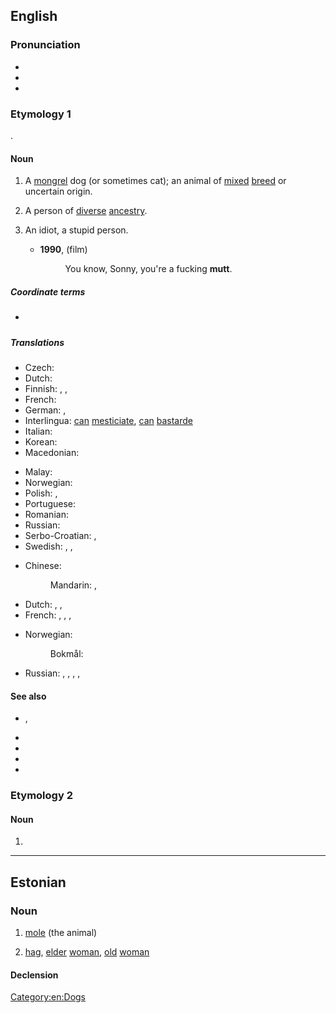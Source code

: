 {{also|mutt'|Mutt}}
==English==

===Pronunciation===
* {{IPA|/mʌt/|lang=en}}
* {{audio|en-us-mutt.ogg|Audio (US)|lang=en}}
* {{rhymes|ʌt|lang=en}}

===Etymology 1===
{{clipping|lang=en|muttonhead}}.

====Noun====
{{en-noun}}

# A [[mongrel]] dog (or sometimes cat); an animal of [[mixed]] [[breed]] or uncertain origin.
# {{lb|en|figuratively|sometimes|derogatory}} A person of [[diverse]] [[ancestry]].
# {{lb|en|chiefly|US|slang|derogatory}} An idiot, a stupid person.
#* '''1990''', ''{{w|Goodfellas}}'' (film)
#*: You know, Sonny, you're a fucking '''mutt'''.

=====Coordinate terms=====
* {{l|en|moggy}} {{qualifier|of a cat}}

=====Translations=====
{{trans-top|a mongrel dog}}
* Czech: {{t|cs|vořech}}
* Dutch: {{t+|nl|bastaard}}
* Finnish: {{t+|fi|rakki}}, {{t+|fi|piski}}, {{t|fi|sekarotu}}
* French: {{t+|fr|bâtard|m}}
* German: {{t+|de|Promenadenmischung|f}}, {{t+|de|Köter|m}}
* Interlingua: [[can]] [[mesticiar|mesticiate]], [[can]] [[bastarde]]
* Italian: {{t|it|bastardino|m}}
* Korean: {{t+|ko|똥개|tr=ddong kae}}
* Macedonian: {{t|mk|’ртка|f}}
{{trans-mid}}
* Malay: {{t|ms|anjing campuran}}
* Norwegian: {{t+|no|kjøter|m}}
* Polish: {{t+|pl|kundel|m}}, {{t+|pl|mieszaniec|m}}
* Portuguese: {{t+|pt|vira-lata|m}}
* Romanian: {{t-needed|ro}}
* Russian: {{t+|ru|дворня́жка|f}}
* Serbo-Croatian: {{t+|sh|mješanac}}, {{t+|sh|džukela}}
* Swedish: {{t+|sv|byracka|c}} {{qualifier|derogatory}}, {{t+|sv|gatukorsning|c}}, {{t|sv|blandrashund|c}}
{{trans-bottom}}

{{trans-top|a term of abuse}}
* Chinese:
*: Mandarin: {{t+|cmn|雜種|sc=Hani}}, {{t+|cmn|杂种|tr=zázhǒng|sc=Hani}}
* Dutch: {{t|nl|halve gare}}, {{t+|nl|idioot}}, {{t+|nl|domkop}}
* French: {{t+|fr|crétin|m}}, {{t+|fr|imbécile|m}}, {{t+|fr|con|m}}, {{t+|fr|corniaud|m}}
{{trans-mid}}
* Norwegian:
*: Bokmål: {{t+|nb|tulling}}
* Russian: {{t+|ru|по́месь|f}}, {{t+|ru|полукро́вка|m|f}}, {{t+|ru|мети́с|m}}, {{t+|ru|мети́ска|f}}, {{qualifier|bastard}} {{t+|ru|ублю́док|m}}
{{trans-bottom}}

====See also====
* {{l|en|bitsa}}, {{l|en|bitser}}
* {{l|en|cur}}
* {{l|en|Heinz 57}}
* {{l|en|mongrel}}
* {{l|en|Mutt and Jeff}}

===Etymology 2===

====Noun====
{{en-noun}}

# {{alternative form of|matha|lang=en}}

[[Category:en:Dogs]]

----

==Estonian==

===Noun===
{{et-noun|muti|mutti}}

# [[mole]] (the animal)
# {{label|et|colloquial}} [[hag]], [[elder]] [[woman]], [[old]] [[woman]]

====Declension====
{{et-decl-riik|mutt|mut|i}}